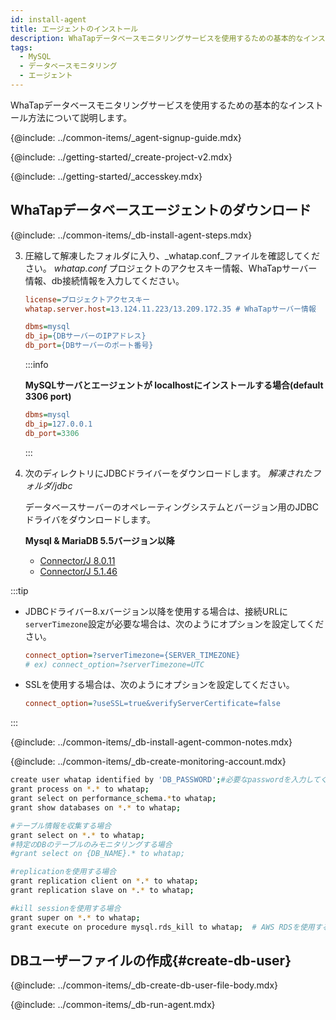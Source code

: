 ```yaml
---
id: install-agent
title: エージェントのインストール
description: WhaTapデータベースモニタリングサービスを使用するための基本的なインストール方法について説明します。
tags:
  - MySQL
  - データベースモニタリング
  - エージェント
---
```



WhaTapデータベースモニタリングサービスを使用するための基本的なインストール方法について説明します。

{@include: ../common-items/_agent-signup-guide.mdx}  

<Youtube ko='RhU3f3d7k1A' en='wQbXDKNdDfA' ja='wQbXDKNdDfA' />

{@include: ../getting-started/_create-project-v2.mdx} 

{@include: ../getting-started/_accesskey.mdx} 

## WhaTapデータベースエージェントのダウンロード

{@include: ../common-items/_db-install-agent-steps.mdx}

3.  圧縮して解凍したフォルダに入り、_whatap.conf_ファイルを確認してください。 _whatap.conf_ プロジェクトのアクセスキー情報、WhaTapサーバー情報、db接続情報を入力してください。

    ```ini title='whatap.conf'
    license=プロジェクトアクセスキー
    whatap.server.host=13.124.11.223/13.209.172.35 # WhaTapサーバー情報

    dbms=mysql
    db_ip={DBサーバーのIPアドレス}
    db_port={DBサーバーのポート番号}
    ```

    :::info

    **MySQLサーバとエージェントが localhostにインストールする場合(default 3306 port)**

    ```ini title='whatap.conf'
    dbms=mysql
    db_ip=127.0.0.1
    db_port=3306
    ```

    :::

4.  次のディレクトリにJDBCドライバーをダウンロードします。 _解凍されたフォルダ/jdbc_

    データベースサーバーのオペレーティングシステムとバージョン用のJDBCドライバをダウンロードします。

    **Mysql & MariaDB 5.5バージョン以降**

    -   [Connector/J 8.0.11](https://dev.mysql.com/downloads/connector/j/)
    -   [Connector/J 5.1.46](https://dev.mysql.com/downloads/connector/j/5.1.html)

:::tip

-   JDBCドライバー8.xバージョン以降を使用する場合は、接続URLに`serverTimezone`設定が必要な場合は、次のようにオプションを設定してください。

    ```ini title='whatap.conf'
    connect_option=?serverTimezone={SERVER_TIMEZONE}
    # ex) connect_option=?serverTimezone=UTC
    ```

-   SSLを使用する場合は、次のようにオプションを設定してください。

    ```ini title='whatap.conf'
    connect_option=?useSSL=true&verifyServerCertificate=false
    ```

:::

<!-- 공통 Notes-->

{@include: ../common-items/_db-install-agent-common-notes.mdx}

<!-- 모니터링용 계정 생성-->

{@include: ../common-items/_db-create-monitoring-account.mdx}

<!-- MySQL-->

```bash showLineNumbers
create user whatap identified by 'DB_PASSWORD';#必要なpasswordを入力してください。
grant process on *.* to whatap;
grant select on performance_schema.*to whatap;
grant show databases on *.* to whatap;

#テーブル情報を収集する場合
grant select on *.* to whatap;
#特定のDBのテーブルのみモニタリングする場合
#grant select on {DB_NAME}.* to whatap;

#replicationを使用する場合
grant replication client on *.* to whatap;
grant replication slave on *.* to whatap;

#kill sessionを使用する場合
grant super on *.* to whatap;
grant execute on procedure mysql.rds_kill to whatap;  # AWS RDSを使用する場合
```

## DBユーザーファイルの作成{#create-db-user}

<DBuserDesc name='default'/>

{@include: ../common-items/_db-create-db-user-file-body.mdx} 

<!--## 에이전트 실행-->

{@include: ../common-items/_db-run-agent.mdx}

